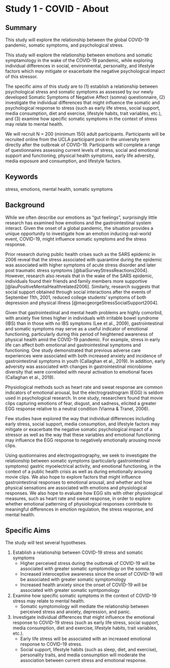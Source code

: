 # Study 1 - COVID - About

## Summary

This study will explore the relationship between the global COVID-19 pandemic, somatic symptoms, and psychological stress. 

This study will explore the relationship between emotions and somatic symptamology in the wake of the COVID-19 pandemic, while exploring individual differences in social, environmental, personality, and lifestyle factors which may mitigate or exacerbate the negative psychological impact of this stressor. 

The specific aims of this study are to (1) establish a relationship between psychological stress and somatic symptoms as assessed by our newly developed Somatic Symptoms of Negative Affect (somna) questionnaire, (2) investigate the individual differences that might influence the somatic and psychological response to stress (such as early life stress, social support, media consumption, diet and exercise, lifestyle habits, trait variables, etc.), and (3) examine how specific somatic symptoms in the context of stress may relate to mental health.

We will recruit N = 200 (minimum 150) adult participants. Participants will be recruited online from the UCLA participant pool in the university term directly after the outbreak of COVID-19. Participants will complete a range of questionnaires assessing current levels of stress, social and emotional support and functioning, physical health symptoms, early life adversity, media exposure and consumption, and lifestyle factors.

## Keywords
stress, emotions, mental health, somatic symptoms

## Background

While we often describe our emotions as "gut feelings", surprisingly little research has examined how emotions and the gastrointestinal system interact. Given the onset of a global pandemic, the situation provides a unique opportunity to investigate how an emotion inducing real-world event, COVID-19, might influence somatic symptoms and the stress response. 

Prior research during public health crises such as the SARS epidemic in 2006 reveal that the stress associated with quarantine during the epidemic was associated with higher symptoms of acute stress disorder and later post traumatic stress symptoms [@baiSurveyStressReactions2004]. However, research also reveals that in the wake of the SARS epidemic, individuals found their friends and family members more supportive [@lauPositiveMentalHealthrelated2006]. Similarly, research suggests that social support obtained through social interactions after the events of September 11th, 2001, reduced college students' symptoms of both depression and physical illness [@macgeorgeStressSocialSupport2004]. 

Given that gastrointestinal and mental heath problems are highly comorbid, with anxiety five times higher in individuals with irritable bowel syndrome (IBS) than in those with no IBS symptoms (Lee et al., 2009), gastrointestinal and somatic symptoms may serve as a useful indicator of emotional functioning, particularly during this period of heightened awareness of physical health amid the COVID-19 pandemic. For example, stress in early life can affect both emotional and gastrointestinal symptoms and functioning. One study demonstrated that previous adverse care experiences were associated with both increased anxiety and incidence of gastrointestinal symptoms in youth (Callaghan et al., 2019). In addition, early adversity was associated with changes in gastrointestinal microbiome diversity that were correlated with neural activation to emotional faces (Callaghan et al., 2019). 

Physiological methods such as heart rate and sweat response are common indicators of emotional arousal, but the electrograstrogram (EGG) is seldom used in psychological research. In one study, researchers found that movie clips capturing emotions of fear, disgust, and sadness, elicited a greater EGG response relative to a neutral condition (Vianna & Tranel, 2006).

Few studies have explored the way that individual differences including early stress, social support, media consumption, and lifestyle factors may mitigate or exacerbate the negative somatic psychological impact of a stressor as well as the way that these variables and emotional functioning may influence the EGG response to negatively emotionally arousing movie clips.

Using qustionnaires and electrogastrography, we seek to investigate the relationship between somatic symptoms (particularly gastrointestinal symptoms) gastric myoelectrical activity, and emotional functioning, in the context of a public health crisis as well as during emotionally arousing movie clips. We also hope to explore factors that might influence gastrointestinal responses to emotional arousal, and whether and how physical sensations are associated with emotions and physiological responses. We also hope to evaluate how EGG sits with other physiological measures, such as heart rate and sweat response, in order to explore whether emotional patterning of physiological responses contribute to meaningful differences in emotion regulation, the stress response, and mental health. 



## Specific Aims
The study will test several hypotheses.

1. Establish a relationship between COVID-19 stress and somatic symptoms
    - Higher perceived stress during the outbreak of COVID-19 will be associated with greater somatic symptomology on the somna.
    - Increased interoceptive awareness since the onset of COVID-19 will be associated with greater somatic symptomology 
    - Increased health anxiety since the onset of COVID-19 will be associated with greater somatic symtpomology

2. Examine how specific somatic symptoms in the context of COVID-19 stress may relate to mental health.
    - Somatic symptomology will mediate the relationship between perceived stress and anxiety, depression, and panic. 
   
3. Investigate individual differences that might influence the emotional response to COVID-19 stress (such as early life stress, social support, media consumption, diet and exercise, lifestyle habits, trait variables, etc.).
    - Early life stress will be associated with an increased emotional response to COVID-19 stress.
    - Social support, lifestyle habits (such as sleep, diet, and exercise), personality traits, and media consumption will moderate the association between current stress and emotional response. 